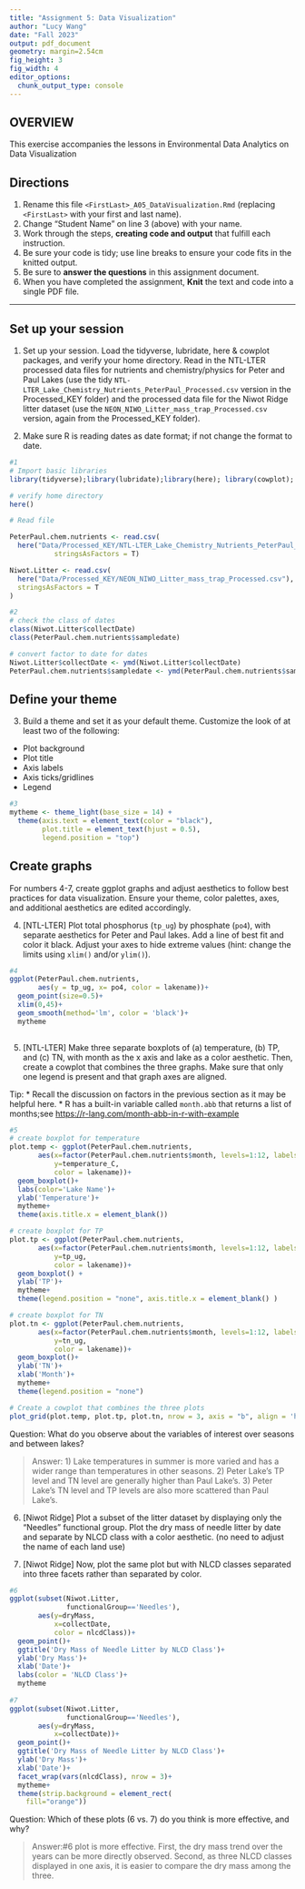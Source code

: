 ```yaml
---
title: "Assignment 5: Data Visualization"
author: "Lucy Wang"
date: "Fall 2023"
output: pdf_document
geometry: margin=2.54cm
fig_height: 3
fig_width: 4
editor_options: 
  chunk_output_type: console
---
```


## OVERVIEW

This exercise accompanies the lessons in Environmental Data Analytics on Data Visualization 

## Directions
1.  Rename this file `<FirstLast>_A05_DataVisualization.Rmd` (replacing `<FirstLast>` with your first and last name).
2. Change "Student Name" on line 3 (above) with your name.
3. Work through the steps, **creating code and output** that fulfill each instruction.
4. Be sure your code is tidy; use line breaks to ensure your code fits in the knitted output.
5. Be sure to **answer the questions** in this assignment document.
6. When you have completed the assignment, **Knit** the text and code into a single PDF file.

---

## Set up your session 

1. Set up your session. Load the tidyverse, lubridate, here & cowplot packages, and verify your home directory. Read in the NTL-LTER processed data files for nutrients and chemistry/physics for Peter and Paul Lakes (use the tidy `NTL-LTER_Lake_Chemistry_Nutrients_PeterPaul_Processed.csv` version in the Processed_KEY folder) and the processed data file for the Niwot Ridge litter dataset (use the `NEON_NIWO_Litter_mass_trap_Processed.csv` version, again from the Processed_KEY folder). 

2. Make sure R is reading dates as date format; if not change the format to date.

```r
#1 
# Import basic libraries 
library(tidyverse);library(lubridate);library(here); library(cowplot); library(viridis)

# verify home directory
here()

# Read file 

PeterPaul.chem.nutrients <- read.csv(
  here("Data/Processed_KEY/NTL-LTER_Lake_Chemistry_Nutrients_PeterPaul_Processed.csv"),
           stringsAsFactors = T)

Niwot.Litter <- read.csv(
  here("Data/Processed_KEY/NEON_NIWO_Litter_mass_trap_Processed.csv"), 
  stringsAsFactors = T
)

#2 
# check the class of dates 
class(Niwot.Litter$collectDate)
class(PeterPaul.chem.nutrients$sampledate)

# convert factor to date for dates 
Niwot.Litter$collectDate <- ymd(Niwot.Litter$collectDate)
PeterPaul.chem.nutrients$sampledate <- ymd(PeterPaul.chem.nutrients$sample)
```
## Define your theme
3. Build a theme and set it as your default theme. Customize the look of at least two of the following: 
 * Plot background
 * Plot title
 * Axis labels
 * Axis ticks/gridlines
 * Legend

```r
#3
mytheme <- theme_light(base_size = 14) +
  theme(axis.text = element_text(color = "black"),
        plot.title = element_text(hjust = 0.5), 
        legend.position = "top")
```

## Create graphs
For numbers 4-7, create ggplot graphs and adjust aesthetics to follow best practices for data visualization. Ensure your theme, color palettes, axes, and additional aesthetics are edited accordingly.

4. [NTL-LTER] Plot total phosphorus (`tp_ug`) by phosphate (`po4`), with separate aesthetics for Peter and Paul lakes. Add a line of best fit and color it black. Adjust your axes to hide extreme values (hint: change the limits using `xlim()` and/or `ylim()`).

```r
#4 
ggplot(PeterPaul.chem.nutrients,
       aes(y = tp_ug, x= po4, color = lakename))+ 
  geom_point(size=0.5)+
  xlim(0,45)+
  geom_smooth(method='lm', color = 'black')+ 
  mytheme
  
```


5. [NTL-LTER] Make three separate boxplots of (a) temperature, (b) TP, and (c) TN, with month as the x axis and lake as a color aesthetic. Then, create a cowplot that combines the three graphs. Make sure that only one legend is present and that graph axes are aligned. 

Tip:
* Recall the discussion on factors in the previous section as it may be helpful here. 
* R has a built-in variable called `month.abb` that returns a list of months;see <https://r-lang.com/month-abb-in-r-with-example>

```r
#5 
# create boxplot for temperature
plot.temp <- ggplot(PeterPaul.chem.nutrients, 
       aes(x=factor(PeterPaul.chem.nutrients$month, levels=1:12, labels = month.abb), 
           y=temperature_C, 
           color = lakename))+ 
  geom_boxplot()+
  labs(color='Lake Name')+
  ylab('Temperature')+
  mytheme+ 
  theme(axis.title.x = element_blank())

# create boxplot for TP
plot.tp <- ggplot(PeterPaul.chem.nutrients, 
       aes(x=factor(PeterPaul.chem.nutrients$month, levels=1:12, labels = month.abb), 
           y=tp_ug, 
           color = lakename))+ 
  geom_boxplot() +
  ylab('TP')+
  mytheme+
  theme(legend.position = "none", axis.title.x = element_blank() )

# create boxplot for TN 
plot.tn <- ggplot(PeterPaul.chem.nutrients, 
       aes(x=factor(PeterPaul.chem.nutrients$month, levels=1:12, labels = month.abb), 
           y=tn_ug, 
           color = lakename))+ 
  geom_boxplot()+
  ylab('TN')+
  xlab('Month')+ 
  mytheme+ 
  theme(legend.position = "none")

# Create a cowplot that combines the three plots 
plot_grid(plot.temp, plot.tp, plot.tn, nrow = 3, axis = "b", align = 'h', rel_heights = c(1.25, 1))
```

Question: What do you observe about the variables of interest over seasons and between lakes? 

> Answer: 1) Lake temperatures in summer is more varied and has a wider range than temperatures in other seasons. 2) Peter Lake's TP level and TN level are generally higher than Paul Lake's. 3) Peter Lake's TN level and TP levels are also more scattered than Paul Lake's. 

6. [Niwot Ridge] Plot a subset of the litter dataset by displaying only the "Needles" functional group. Plot the dry mass of needle litter by date and separate by NLCD class with a color aesthetic. (no need to adjust the name of each land use)

7. [Niwot Ridge] Now, plot the same plot but with NLCD classes separated into three facets rather than separated by color. 

```r
#6
ggplot(subset(Niwot.Litter, 
              functionalGroup=='Needles'),
       aes(y=dryMass,
           x=collectDate, 
           color = nlcdClass))+ 
  geom_point()+
  ggtitle('Dry Mass of Needle Litter by NLCD Class')+
  ylab('Dry Mass')+ 
  xlab('Date')+ 
  labs(color = 'NLCD Class')+
  mytheme
 
#7
ggplot(subset(Niwot.Litter, 
              functionalGroup=='Needles'),
       aes(y=dryMass,
           x=collectDate))+ 
  geom_point()+
  ggtitle('Dry Mass of Needle Litter by NLCD Class')+
  ylab('Dry Mass')+ 
  xlab('Date')+ 
  facet_wrap(vars(nlcdClass), nrow = 3)+
  mytheme+ 
  theme(strip.background = element_rect(
    fill="orange"))

```
Question: Which of these plots (6 vs. 7) do you think is more effective, and why? 

> Answer:#6 plot is more effective. First, the dry mass trend over the years can be more directly observed. Second, as three NLCD classes displayed in one axis, it is easier to compare the dry mass among the three. 